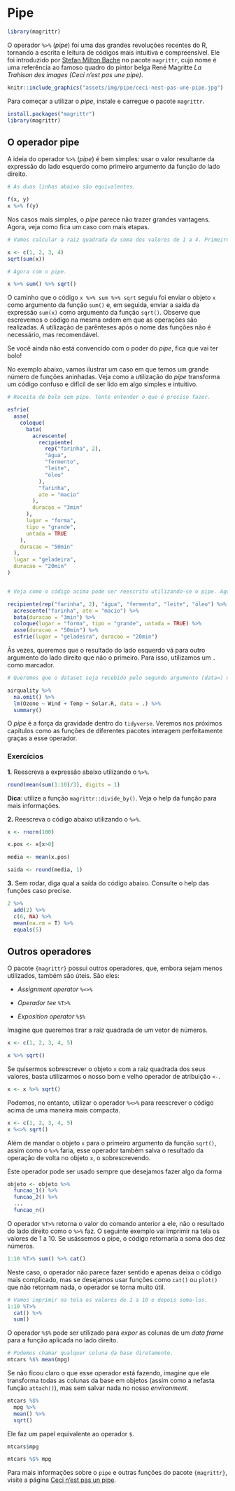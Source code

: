 # Pipe {#pipe}

```r
library(magrittr)
```

O operador `%>%` (*pipe*) foi uma das grandes revoluções recentes do R, tornando a escrita e leitura de códigos mais intuitiva e compreensível. Ele foi introduzido por [Stefan Milton Bache](https://github.com/smbache) no pacote `magrittr`, cujo nome é uma referência ao famoso quadro do pintor belga René Magritte *La Trahison des images (Ceci n'est pas une pipe)*.

```r
knitr::include_graphics("assets/img/pipe/ceci-nest-pas-une-pipe.jpg")
```

Para começar a utilizar o *pipe*, instale e carregue o pacote `magrittr`.

```r
install.packages("magrittr")
library(magrittr)
```

## O operador pipe

A ideia do operador `%>%` (*pipe*) é bem simples: usar o valor resultante da expressão do lado esquerdo como primeiro argumento da função do lado direito.

```r
# As duas linhas abaixo são equivalentes.

f(x, y)
x %>% f(y)
```

Nos casos mais simples, o *pipe* parece não trazer grandes vantagens. Agora, veja como fica um caso com mais etapas.

```r
# Vamos calcular a raiz quadrada da soma dos valores de 1 a 4. Primeiro, sem o pipe.

x <- c(1, 2, 3, 4)
sqrt(sum(x))

# Agora com o pipe.

x %>% sum() %>% sqrt()
```

O caminho que o código `x %>% sum %>% sqrt` seguiu foi enviar o objeto `x` como argumento da função `sum()` e, em seguida, enviar a saida da expressão `sum(x)` como argumento da função `sqrt()`. Observe que escrevemos o código na mesma ordem em que as operações são realizadas. A utilização de parênteses após o nome das funções não é necessário, mas recomendável.

Se você ainda não está convencido com o poder do *pipe*, fica que vai ter bolo!

No exemplo abaixo, vamos ilustrar um caso em que temos um grande número de funções aninhadas. Veja como a utilização do *pipe* transforma um código confuso e difícil de ser lido em algo simples e intuitivo.


```r
# Receita de bolo sem pipe. Tente entender o que é preciso fazer.

esfrie(
  asse(
    coloque(
      bata(
        acrescente(
          recipiente(
            rep("farinha", 2), 
            "água", 
            "fermento", 
            "leite", 
            "óleo"
          ), 
          "farinha", 
          ate = "macio"
        ), 
        duracao = "3min"
      ), 
      lugar = "forma", 
      tipo = "grande", 
      untada = TRUE
    ), 
    duracao = "50min"
  ), 
  lugar = "geladeira", 
  duracao = "20min"
)


# Veja como o código acima pode ser reescrito utilizando-se o pipe. Agora realmente se parece com uma receita de bolo.

recipiente(rep("farinha", 2), "água", "fermento", "leite", "óleo") %>%
  acrescente("farinha", ate = "macio") %>%
  bata(duracao = "3min") %>%
  coloque(lugar = "forma", tipo = "grande", untada = TRUE) %>%
  asse(duracao = "50min") %>%
  esfrie(lugar = "geladeira", duracao = "20min")

```

Às vezes, queremos que o resultado do lado esquerdo vá para outro argumento do lado direito que não o primeiro. Para isso, utilizamos um `.` como marcador.

```r
# Queremos que o dataset seja recebido pelo segundo argumento (data=) da função "lm".

airquality %>%
  na.omit() %>%
  lm(Ozone ~ Wind + Temp + Solar.R, data = .) %>%
  summary()
```

O *pipe* é a força da gravidade dentro do `tidyverse`. Veremos nos próximos capítulos como as funções de diferentes pacotes interagem perfeitamente graças a esse operador.

### Exercícios {-}

**1.** Reescreva a expressão abaixo utilizando o `%>%`.

```r
round(mean(sum(1:10)/3), digits = 1)
```

**Dica**: utilize a função `magrittr::divide_by()`. Veja o help da função para mais informações.

**2.** Reescreva o código abaixo utilizando o `%>%`.

```r

x <- rnorm(100)

x.pos <- x[x>0]

media <- mean(x.pos)

saida <- round(media, 1)

```

**3.** Sem rodar, diga qual a saída do código abaixo. Consulte o help das funções caso precise.

```r
2 %>%
  add(2) %>%
  c(6, NA) %>%
  mean(na.rm = T) %>%
  equals(5)
```


## Outros operadores

O pacote `{magrittr}` possui outros operadores, que, embora sejam menos utilizados, também são úteis. São eles:

- *Assignment operator* `%<>%`

- *Operador tee* `%T>%`

- *Exposition operator* `%$%`

Imagine que queremos tirar a raiz quadrada de um vetor de números.

```r
x <- c(1, 2, 3, 4, 5)

x %>% sqrt()
```

Se quisermos sobrescrever o objeto `x` com a raiz quadrada dos seus valores, basta utilizarmos o nosso bom e velho operador de atribuição `<-`. 

```r
x <- x %>% sqrt()
```

Podemos, no entanto, utilizar o operador `%<>%` para reescrever o código acima de uma maneira mais compacta.

```r
x <- c(1, 2, 3, 4, 5)
x %<>% sqrt()
```

Além de mandar o objeto `x` para o primeiro argumento da função `sqrt()`, assim como o `%>%` faria, esse operador também salva o resultado da operação de volta no objeto `x`, o sobrescrevendo.

Este operador pode ser usado sempre que desejamos fazer algo da forma 

```r
objeto <- objeto %>% 
  funcao_1() %>% 
  funcao_2() %>% 
  ...
  funcao_n()
```

O operador `%T>%` retorna o valor do comando anterior a ele, não o resultado do lado direito como o `%>% ` faz. O seguinte exemplo vai imprimir na tela os valores de 1 a 10. Se usássemos o pipe, o código retornaria a soma dos dez números.

```r
1:10 %T>% sum() %>% cat()
```

Neste caso, o operador não parece fazer sentido e apenas deixa o código mais complicado, mas se desejamos usar funções como `cat()` ou `plot()` que não retornam nada, o operador se torna muito útil.

```r
# Vamos imprimir na tela os valores de 1 a 10 e depois soma-los.
1:10 %T>% 
  cat() %>% 
  sum()
```

O operador `%$%` pode ser utilizado para *expor* as colunas de um *data frame* para a função aplicada no lado direito. 

```r
# Podemos chamar qualquer coluna da base diretamente.
mtcars %$% mean(mpg)
```

Se não ficou claro o que esse operador está fazendo, imagine que ele transforma todas as colunas da base em objetos (assim como a nefasta função `attach()`), mas sem salvar nada no nosso *environment*.

```r
mtcars %$%
  mpg %>% 
  mean() %>% 
  sqrt()
```

Ele faz um papel equivalente ao operador `$`.

```r
mtcars$mpg

mtcars %$% mpg
```

Para mais informações sobre o `pipe` e outras funções do pacote `{magrittr}`, visite a página [Ceci n'est pas un pipe](http://cran.r-project.org/web/packages/magrittr/vignettes/magrittr.html).


